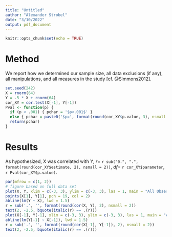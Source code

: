 ```yaml
---
title: "Untitled"
author: "Alexander Strobel"
date: "3/10/2022"
output: pdf_document
---
```


```r
knitr::opts_chunk$set(echo = TRUE)
```

# Method

We report how we determined our sample size, all data exclusions (if any), all manipulations, and all measures in the study [cf. @Simmons2012]. 

```r
set.seed(242)
X = rnorm(64)
Y = .5 * X + rnorm(64)
cor_XY = cor.test(X[-1], Y[-1])
Pval <- function(p) {
  if (p < .001) { pchar = '$p<.001$' } 
  else { pchar = paste0('$p=', format(round(cor_XY$p.value, 3), nsmall = 3), '$') }
  return(pchar)
}

```

# Results

As hypothesized, X was correlated with Y, $r=$ `r sub("0.", ".", format(round(cor_XY$estimate, 2), nsmall = 2))`, $df=$ `r cor_XY$parameter`, `r Pval(cor_XY$p.value)`. 

```r
par(mfrow = c(1, 2))
# figure based on full data set
plot(X, Y, xlim = c(-3, 3), ylim = c(-3, 3), las = 1, main = "All Observations")
points(X[1], Y[1], pch = 19, col = 2)
abline(lm(Y ~ X), lwd = 1.5)
r = sub('.', '', format(round(cor(X, Y), 2), nsmall = 2))
text(2, -2.5, bquote(italic(r) == .(r)))
plot(X[-1], Y[-1], xlim = c(-3, 3), ylim = c(-3, 3), las = 1, main = "All Observations Except Case 1")
abline(lm(Y[-1] ~ X[-1]), lwd = 1.5)
r = sub('.', '', format(round(cor(X[-1], Y[-1]), 2), nsmall = 2))
text(2, -2.5, bquote(italic(r) == .(r)))
```